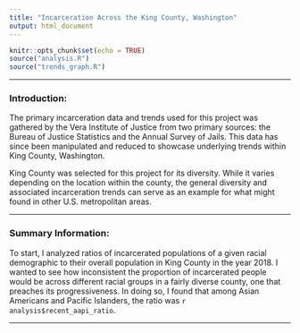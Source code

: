```yaml
---
title: "Incarceration Across the King County, Washington"
output: html_document
---
```


```r
knitr::opts_chunk$set(echo = TRUE)
source("analysis.R")
source("trends_graph.R")
```
---

### Introduction:
The primary incarceration data and trends used for this project was gathered by the Vera Institute of Justice from two primary sources: the Bureau of Justice Statistics and the Annual Survey of Jails. This data has since been manipulated and reduced to showcase underlying trends within
King County, Washington. 

King County was selected for this project for its  diversity. While it varies depending on the location within the county, the general diversity and associated incarceration trends can serve as an example for what might found in other U.S. metropolitan areas. 

---

### Summary Information:
To start, I analyzed ratios of incarcerated populations of a given racial demographic to their overall population in King County in the year 2018. I wanted to see how inconsistent the proportion of incarcerated people would be across different racial groups in a fairly diverse county, one that preaches its progressiveness. In doing so, I found that among Asian Americans and Pacific Islanders, the ratio was `r analysis$recent_aapi_ratio`.  


---


